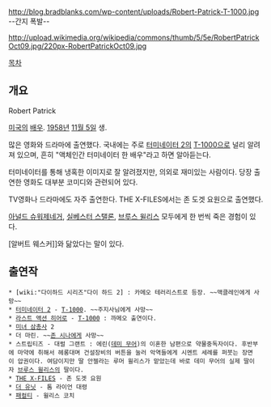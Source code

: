 http://blog.bradblanks.com/wp-content/uploads/Robert-Patrick-T-1000.jpg
--간지 폭발--

http://upload.wikimedia.org/wikipedia/commons/thumb/5/5e/RobertPatrickOct09.jpg/220px-RobertPatrickOct09.jpg

[[목차]]
== 개요 ==
Robert Patrick

[[미국]]의 [[배우]]. [[1958년]] [[11월 5일]] 생.

많은 영화와 드라마에 출연했다. 국내에는 주로 [[터미네이터 2]]의 [[T-1000]]으로 널리 알려져 있으며, 흔히 "액체인간 터미네이터 한 배우"라고 하면 알아듣는다.

터미네이터를 통해 냉혹한 이미지로 잘 알려졌지만, 의외로 재미있는 사람이다. 당장 출연한 영화도 대부분 코미디와 관련되어 있다.

TV영화나 드라마에도 자주 출연한다. THE X-FILES에서는 존 도겟 요원으로 출연했다.

[[아널드 슈워제네거]], [[실베스터 스탤론]], [[브루스 윌리스]] 모두에게 한 번씩 죽은 경험이 있다.

[알버트 웨스커]]와 닮았다는 말이 있다.
== 출연작 ==
 * [wiki:"다이하드 시리즈"다이 하드 2] : 카메오 테러리스트로 등장. ~~맥클레인에게 사망~~
 * [[터미네이터 2]] - [[T-1000]]. ~~주지사님에게 사망~~
 * [[라스트 액션 히어로]] - [[T-1000]] : 까메오 출연이다. 
 * [[미녀 삼총사]] 2
 * 더 마린. ~~[[존 시나]]에게 사망~~
 * 스트립티즈 - 대럴 그랜트 : 에린([[데미 무어]])의 이혼한 남편으로 약물중독자이다. 후반부에 마약에 취해서 헤롱대며 건설장비의 버튼을 눌러 악역들에게 시멘트 세례를 퍼붓는 장면이 압권이다. 여담이지만 딸 안젤라는 루머 윌리스가 맡았는데 바로 데미 무어의 실제 딸이자 [[브루스 윌리스]]의 딸이다.
 * [[THE X-FILES]] - 존 도겟 요원
 * [[더 유닛]] - 톰 라이언 대령
 * [[패컬티]] - 윌리스 코치
